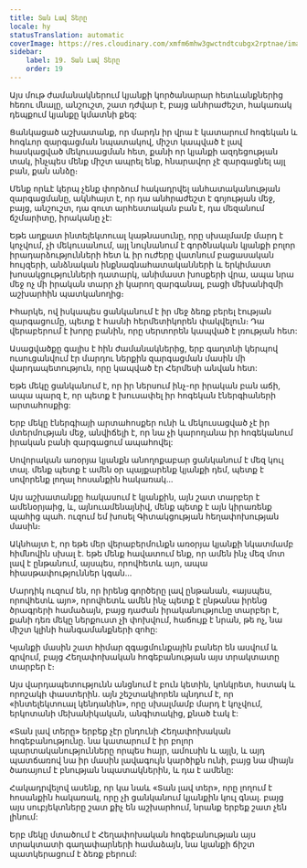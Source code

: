 ```yaml
---
title: Տան Լավ Տերը
locale: hy
statusTranslation: automatic
coverImage: https://res.cloudinary.com/xmfm6mhw3gwctndtcubgx2rptnae/image/upload/v1740468922/small_cover_tratado_de_psicologia_revolucionaria_a4c0dca4e0.webp
sidebar:
    label: 19. Տան Լավ Տերը
    order: 19
---
```

Այս մութ ժամանակներում կյանքի կործանարար հետևանքներից հեռու մնալը, անշուշտ, շատ դժվար է, բայց անհրաժեշտ, հակառակ դեպքում կյանքը կմատնի քեզ:

Ցանկացած աշխատանք, որ մարդն իր վրա է կատարում հոգեկան և հոգևոր զարգացման նպատակով, միշտ կապված է լավ հասկացված մեկուսացման հետ, քանի որ կյանքի ազդեցության տակ, ինչպես մենք միշտ ապրել ենք, հնարավոր չէ զարգացնել այլ բան, քան անձը։

Մենք որևէ կերպ չենք փորձում հակադրվել անհատականության զարգացմանը, ակնհայտ է, որ դա անհրաժեշտ է գոյության մեջ, բայց, անշուշտ, դա զուտ արհեստական ​​բան է, դա մեզանում ճշմարիտը, իրականը չէ:

Եթե ​​աղքատ ինտելեկտուալ կաթնասունը, որը սխալմամբ մարդ է կոչվում, չի մեկուսանում, այլ նույնանում է գործնական կյանքի բոլոր իրադարձությունների հետ և իր ուժերը վատնում բացասական հույզերի, անձնական ինքնագնահատականների և երկիմաստ խոսակցությունների դատարկ, անիմաստ խոսքերի վրա, ապա նրա մեջ ոչ մի իրական տարր չի կարող զարգանալ, բացի մեխանիզմի աշխարհին պատկանողից։

Իհարկե, ով իսկապես ցանկանում է իր մեջ ձեռք բերել էության զարգացումը, պետք է հասնի հերմետիկորեն փակվելուն։ Դա վերաբերում է խորը բանին, որը սերտորեն կապված է լռության հետ:

Ասացվածքը գալիս է հին ժամանակներից, երբ գաղտնի կերպով ուսուցանվում էր մարդու ներքին զարգացման մասին մի վարդապետություն, որը կապված էր Հերմեսի անվան հետ:

Եթե ​​մեկը ցանկանում է, որ իր ներսում ինչ-որ իրական բան աճի, ապա պարզ է, որ պետք է խուսափել իր հոգեկան էներգիաների արտահոսքից:

Երբ մեկը էներգիայի արտահոսքեր ունի և մեկուսացված չէ իր մտերմության մեջ, անվիճելի է, որ նա չի կարողանա իր հոգեկանում իրական բանի զարգացում ապահովել:

Սովորական առօրյա կյանքն անողոքաբար ցանկանում է մեզ կուլ տալ. մենք պետք է ամեն օր պայքարենք կյանքի դեմ, պետք է սովորենք լողալ հոսանքին հակառակ...

Այս աշխատանքը հակասում է կյանքին, այն շատ տարբեր է ամենօրյաից, և, այնուամենայնիվ, մենք պետք է այն կիրառենք պահից պահ. ուզում եմ խոսել Գիտակցության հեղափոխության մասին։

Ակնհայտ է, որ եթե մեր վերաբերմունքն առօրյա կյանքի նկատմամբ հիմնովին սխալ է. եթե մենք հավատում ենք, որ ամեն ինչ մեզ մոտ լավ է ընթանում, այսպես, որովհետև այո, ապա հիասթափություններ կգան...

Մարդիկ ուզում են, որ իրենց գործերը լավ ընթանան, «այսպես, որովհետև այո», որովհետև ամեն ինչ պետք է ընթանա իրենց ծրագրերի համաձայն, բայց դաժան իրականությունը տարբեր է, քանի դեռ մեկը ներքուստ չի փոխվում, հաճույք է նրան, թե ոչ, նա միշտ կլինի հանգամանքների զոհը:

Կյանքի մասին շատ հիմար զգացմունքային բաներ են ասվում և գրվում, բայց Հեղափոխական հոգեբանության այս տրակտատը տարբեր է։

Այս վարդապետությունն անցնում է բուն կետին, կոնկրետ, հստակ և որոշակի փաստերին. այն շեշտակիորեն պնդում է, որ «ինտելեկտուալ կենդանին», որը սխալմամբ մարդ է կոչվում, երկոտանի մեխանիկական, անգիտակից, քնած էակ է:

«Տան լավ տերը» երբեք չէր ընդունի Հեղափոխական հոգեբանությունը. նա կատարում է իր բոլոր պարտականությունները որպես հայր, ամուսին և այլն, և այդ պատճառով նա իր մասին լավագույն կարծիքն ունի, բայց նա միայն ծառայում է բնության նպատակներին, և դա է ամենը:

Հակադրվելով ասենք, որ կա նաև «Տան լավ տեր», որը լողում է հոսանքին հակառակ, որը չի ցանկանում կյանքին կուլ գնալ. բայց այս սուբյեկտները շատ քիչ են աշխարհում, նրանք երբեք շատ չեն լինում:

Երբ մեկը մտածում է Հեղափոխական հոգեբանության այս տրակտատի գաղափարների համաձայն, նա կյանքի ճիշտ պատկերացում է ձեռք բերում:

